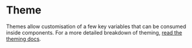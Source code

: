 
<Meta title="Foundations/Tokens/Theme" />

# Theme

Themes allow customisation of a few key variables that can be consumed inside components. For a more detailed breakdown of theming, [read the theming docs](?path=/docs/docs-theming--docs).

<docs-token-table code={code}></docs-token-table>

<Canvas of={ThemingStories.Theming} />
